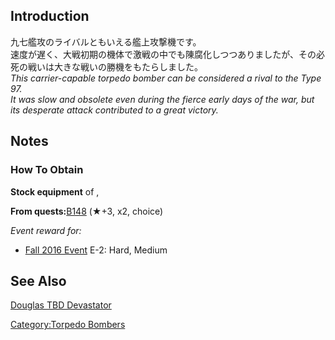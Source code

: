 {{Equipmentinfo
|name = TBD
|id = 196
|japanesename = TBD
|icon = {{BluePlane}}
|type = Carrier-Based Torpedo Bomber
|effect = {{Firepower}}+1, {{Torpedo}}+1, {{AA}}+4, {{LOS}}+2
|radius = 4
|scrap = {{Fuel}} 1, {{Ammo}} 4, {{Bauxite}} 3
|image = <gallery type="slideshow" widths="360px" position="center" hideaddbutton="true">
Equipment196-1.png
Equipment196-2.png
Equipment196-3.png
Equipment196-4.png
</gallery>
| CVL=lime
| CV=lime
| CVB=lime
| AO = yellow
|notes = Special restrictions:
*AO: [[Hayasui#Upgrade|Hayasui Kai]] only
}}

==Introduction==
九七艦攻のライバルともいえる艦上攻撃機です。<br>
速度が遅く、大戦初期の機体で激戦の中でも陳腐化しつつありましたが、その必死の戦いは大きな戦いの勝機をもたらしました。<br>
''This carrier-capable torpedo bomber can be considered a rival to the Type 97.''<br>
''It was slow and obsolete even during the fierce early days of the war, but its desperate attack contributed to a great victory.''

==Notes==
<div class="mw-collapsible"><h3>How To Obtain</h3>
<div class="mw-collapsible-content">
'''Stock equipment''' of {{Ship/Link|Hornet}}, {{Ship/Link|Saratoga}}

'''From quests: '''[[Quests#B148|B148]] (★+3, x2, choice)

''Event reward for:''
* [[Fall 2016 Event]] E-2: Hard, Medium

</div></div>

==See Also==
[[wikipedia:Douglas TBD Devastator|Douglas TBD Devastator]]
{{Equipmentlist}}
[[Category:Torpedo Bombers]]